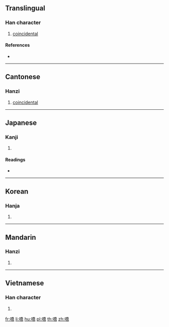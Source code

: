 ==Translingual==

===Han character===
{{Han char|rn=30|rad=口|as=12|sn=15|four=62027|canj=RHKB|ids=⿰口喬}}

# {{context|Cantonese|lang=mul}} [[coincidental]]

====References====
* {{Han ref|kx=0207.290|dkj=04275|dj=0430.240|hdz=10684.050|uh=563A|ud=22074|bh=E548|bd=58696}}

----

==Cantonese==

===Hanzi===
{{yue-hanzi|jyut=[[kiu2]], [[kiu4]]|y=kiu2, kiu4}}

# [[coincidental]]

----

==Japanese==

===Kanji===
{{ja-kanji|grade=|rs=口12}}

# {{defn|lang=ja|sort=口12}}

====Readings====
* {{ja-readings|on=[[きょう]] (kyō), [[ぎょう]] (gyō)|kun=}}

----

==Korean==

===Hanja===
{{ko-hanja|hangeul=교|rv=gyo|mr=kyo}}

# {{defn|lang=ko|sort=口12}}

----

==Mandarin==

===Hanzi===
{{cmn-hanzi|pin=[[chǎn]] ([[chan3]]), [[qiáo]] ([[qiao2]])|wg=ch'an<sup>3</sup>, ch'iao<sup>2</sup>}}

# {{defn|lang=cmn|sort=口12}}

----

==Vietnamese==

===Han character===
{{vi-hantu|[[ghẹo]]|rs=口12}}

# {{defn|lang=vi|sort=口12}}

[[fr:嘺]]
[[li:嘺]]
[[hu:嘺]]
[[pl:嘺]]
[[th:嘺]]
[[zh:嘺]]